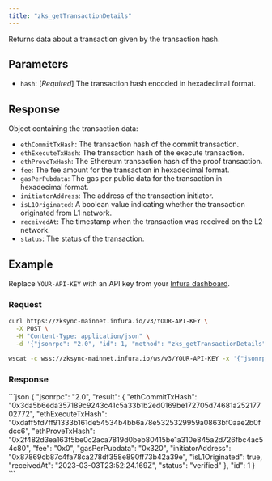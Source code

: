 ```yaml
---
title: "zks_getTransactionDetails"
---
```



Returns data about a transaction given by the transaction hash.

## Parameters

- `hash`: [_Required_] The transaction hash encoded in hexadecimal format.

## Response

Object containing the transaction data:

- `ethCommitTxHash`: The transaction hash of the commit transaction.
- `ethExecuteTxHash`: The transaction hash of the execute transaction.
- `ethProveTxHash`: The Ethereum transaction hash of the proof transaction.
- `fee`: The fee amount for the transaction in hexadecimal format.
- `gasPerPubdata`: The gas per public data for the transaction in hexadecimal format.
- `initiatorAddress`: The address of the transaction initiator.
- `isL1Originated`: A boolean value indicating whether the transaction originated from L1 network.
- `receivedAt`: The timestamp when the transaction was received on the L2 network.
- `status`: The status of the transaction.

## Example

Replace `YOUR-API-KEY` with an API key from your [Infura dashboard](https://infura.io/dashboard).

### Request

<Tabs>
  <TabItem value="cURL">

  ```bash
  curl https://zksync-mainnet.infura.io/v3/YOUR-API-KEY \
    -X POST \
    -H "Content-Type: application/json" \
    -d '{"jsonrpc": "2.0", "id": 1, "method": "zks_getTransactionDetails", "params": ["0x22de7debaa98758afdaee89f447ff43bab5da3de6acca7528b281cc2f1be2ee9"]}'
  ```

  </TabItem>
  <TabItem value="WSS">

```bash
wscat -c wss://zksync-mainnet.infura.io/ws/v3/YOUR-API-KEY -x '{"jsonrpc": "2.0", "id": 1, "method": "zks_getTransactionDetails", "params": ["0x22de7debaa98758afdaee89f447ff43bab5da3de6acca7528b281cc2f1be2ee9"]}'
```

  </TabItem>
</Tabs>

### Response

<Tabs>
  <TabItem value="JSON">
  ```json
  {
    "jsonrpc": "2.0",
    "result": {
      "ethCommitTxHash": "0x3da5b6eda357189c9243c41c5a33b1b2ed0169be172705d74681a25217702772",
      "ethExecuteTxHash": "0xdaff5fd7ff91333b161de54534b4bb6a78e5325329959a0863bf0aae2b0fdcc6",
      "ethProveTxHash": "0x2f482d3ea163f5be0c2aca7819d0beb80415be1a310e845a2d726fbc4ac54c80",
      "fee": "0x0",
      "gasPerPubdata": "0x320",
      "initiatorAddress": "0x87869cb87c4fa78ca278df358e890ff73b42a39e",
      "isL1Originated": true,
      "receivedAt": "2023-03-03T23:52:24.169Z",
      "status": "verified"
    },
    "id": 1
  }
  ```
  </TabItem>
</Tabs>